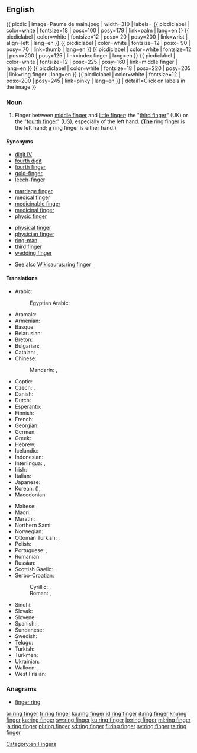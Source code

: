 ==English==
{{ picdic
| image=Paume de main.jpeg
| width=310
| labels=
{{ picdiclabel | color=white | fontsize=18 | posx=100 | posy=179 | link=palm | lang=en }}
{{ picdiclabel | color=white | fontsize=12 | posx= 20 | posy=200 | link=wrist | align=left | lang=en }}
{{ picdiclabel | color=white | fontsize=12 | posx= 90 | posy= 70 | link=thumb | lang=en }}
{{ picdiclabel | color=white | fontsize=12 | posx=200 | posy=125 | link=index finger | lang=en }}
{{ picdiclabel | color=white | fontsize=12 | posx=225 | posy=160 | link=middle finger | lang=en }}
{{ picdiclabel | color=white | fontsize=18 | posx=220 | posy=205 | link=ring finger | lang=en }}
{{ picdiclabel | color=white | fontsize=12 | posx=200 | posy=245 | link=pinky | lang=en }}
| detail1=Click on labels in the image
}}

===Noun===
{{en-noun|head=[[ring]] [[finger]]}}

# Finger between [[middle finger]] and [[little finger]]; the "[[third finger]]" (UK) or the "[[fourth finger]]" (US), especially of the left hand.  (<u>'''The'''</u> ring finger is the left hand; <u>'''a'''</u> ring finger is either hand.)

====Synonyms====
{{top3}}
* [[digit IV]]
* [[fourth digit]]
* [[fourth finger]]
* [[gold-finger]]
* [[leech-finger]]
{{mid3}}
* [[marriage finger]]
* [[medical finger]]
* [[medicinable finger]]
* [[medicinal finger]]
* [[physic finger]]
{{mid3}}
* [[physical finger]]
* [[physician finger]]
* [[ring-man]]
* [[third finger]]
* [[wedding finger]]
{{bottom}}
* See also [[Wikisaurus:ring finger]]

====Translations====
{{trans-top|finger between the middle finger and little finger}}
* Arabic: {{t|ar|بنصر|m|tr=bínṣir|sc=Arab}}
*: Egyptian Arabic: {{t|arz|بنصر|m|tr=bínṣar|sc=Arab}}
* Aramaic: {{t|arc|ܒܨܪܐ|tr=beṣrāʾ|sc=Hebr}}
* Armenian: {{t|hy|մատնեմատ|tr=matnemat|sc=Armn}}
* Basque: {{t|eu|haznagi}}
* Belarusian: {{t|be|безназоўны палец|m|tr=bjeznazóŭny páljec|sc=Cyrl}}
* Breton: {{t+|br|biz-gwalenn|m}}
* Bulgarian: {{t|bg|безименен пръст|m|tr=beziménen prǎst|sc=Cyrl}}
* Catalan: {{t|ca|dit anular|m}}, {{t|ca|anular|m}}
* Chinese:
*: Mandarin: {{t|cmn|無名指|sc=Hani}}, {{t+|cmn|无名指|tr=wúmíngzhǐ|sc=Hani}}
* Coptic: {{t|cop|ⲁⲛⲕⲟⲕⲓ|m|tr=ankoki}}
* Czech: {{t+|cs|prsteník|m}}, {{t+|cs|prsteníček|m}}
* Danish: {{t+|da|ringfinger}}
* Dutch: {{t+|nl|ringvinger|m}}
* Esperanto: {{t|eo|ringofingro}}
* Finnish: {{t+|fi|nimetön}}
* French: {{t+|fr|annulaire|m}}
* Georgian: {{t|ka|არათითი|tr=aratiti|sc=Geor}}
* German: {{t+|de|Ringfinger|m}}
* Greek: {{t+|el|παράμεσος|m|tr=parámesos}}
* Hebrew: {{t+|he|קמיצה|f|tr=kmítza|sc=Hebr}}
* Icelandic: {{t+|is|baugfingur|m}}
* Indonesian: {{t+|id|jari manis}}
* Interlingua: {{t|ia|digito anular}}, {{t|ia|anular}}
* Irish: {{t|ga|méar an fháinne|f}}
* Italian: {{t+|it|anulare|m}}
* Japanese: {{t+|ja|薬指|tr=くすりゆび, kusuriyubi|sc=Jpan}}
* Korean: {{t+|ko|약지|tr=yakji|sc=Kore}} ({{t+|ko|藥指|sc=Kore}}), {{t+|ko|약손가락|tr=yak-songarak|sc=Kore}}
* Macedonian: {{t|mk|домал прст|m|tr=dómal p'rst}}
{{trans-mid}}
* Maltese: {{t|mt|saba’ taċ-ċurkett|m}}
* Maori: {{t|mi|mānawa}}
* Marathi: {{t|mr|अनामिका|tr=anamika|sc=Deva}}
* Northern Sami: {{t|se|orbbeš}}
* Norwegian: {{t|no|ringfinger|m}}
* Ottoman Turkish: {{t|ota|يوزكلو پرمق|tr=yüzüklü parmak|sc=ota-Arab}}, {{t|ota|پرمغي يوزكلو|tr=parmaği yüzüklü|sc=ota-Arab}}
* Polish: {{t|pl|palec serdeczny|m}}
* Portuguese: {{t+|pt|dedo anular|m}}, {{t+|pt|anular|m}}
* Romanian: {{t+|ro|inelar|m}}
* Russian: {{t+|ru|безымянный палец|m|tr=bezymjánnyj pálec}}
* Scottish Gaelic: {{t|gd|mac-an-aba|m}}
* Serbo-Croatian:
*: Cyrillic: {{t|sh|прстењак|m}}, {{t|sh|домали прст|m}}
*: Roman: {{t+|sh|prstenjak|m}}, {{t|sh|domali prst|m}}
* Sindhi: {{t+|sd|ٻاچَ|f}}
* Slovak: {{t|sk|prstenník|m}}
* Slovene: {{t+|sl|prstanec|m}}
* Spanish: {{t|es|dedo anular|m}}, {{t+|es|anular|m}}
* Sundanese: {{t|su|jariji}}
* Swedish: {{t+|sv|ringfinger|n}}
* Telugu: {{t+|te|ఉంగరపు వేలు|tr=uMgarapu vaelu|sc=Telu}}
* Turkish: {{t+|tr|yüzük parmağı}}
* Turkmen: {{t|tk|ogulhajat}}
* Ukrainian: {{t+|uk|безіменний палець|m|tr=beziménnyj pálecʹ|sc=Cyrl}}
* Walloon: {{t+|wa|doet a l' anea|m}}, {{t+|wa|damanet|m}} {{qualifier|in children sayings}}
* West Frisian: {{t|fy|ringfinger}}
{{trans-bottom}}

===Anagrams===
* [[finger ring#English|finger ring]]

[[Category:en:Fingers]]

[[br:ring finger]]
[[fr:ring finger]]
[[ko:ring finger]]
[[id:ring finger]]
[[it:ring finger]]
[[kn:ring finger]]
[[ka:ring finger]]
[[sw:ring finger]]
[[ku:ring finger]]
[[lo:ring finger]]
[[ml:ring finger]]
[[ja:ring finger]]
[[pl:ring finger]]
[[sd:ring finger]]
[[fi:ring finger]]
[[sv:ring finger]]
[[ta:ring finger]]